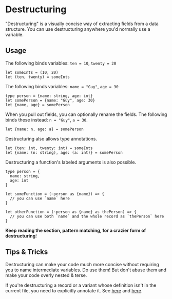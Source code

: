 # Destructuring

"Destructuring" is a visually concise way of extracting fields from a data structure. You can use destructuring anywhere you'd normally use a variable.

## Usage

The following binds variables: `ten = 10`, `twenty = 20`

```re
let someInts = (10, 20)
let (ten, twenty) = someInts
```

The following binds variables: `name = "Guy"`, `age = 30`

```re
type person = {name: string, age: int}
let somePerson = {name: "Guy", age: 30}
let {name, age} = somePerson
```

When you pull out fields, you can optionally rename the fields. The following binds these instead: `n = "Guy"`, `a = 30`.

```re
let {name: n, age: a} = somePerson
```

Destructuring also allows type annotations.

```re
let (ten: int, twenty: int) = someInts
let {name: (n: string), age: (a: int)} = somePerson
```

Destructuring a function's labeled arguments is also possible.

```re
type person = {
  name: string,
  age: int
}

let someFunction = (~person as {name}) => {
  // you can use `name` here
}

let otherFunction = (~person as {name} as thePerson) => {
  // you can use both `name` and the whole record as `thePerson` here
}
```

**Keep reading the section, pattern matching, for a crazier form of destructuring**!

## Tips & Tricks

Destructuring can make your code much more concise without requiring you to name intermediate variables. Do use them! But don't abuse them and make your code overly nested & terse.

If you're destructuring a record or a variant whose definition isn't in the current file, you need to explicitly annotate it.
See [here](record#record-needs-an-explicit-definition) and [here](variant#variant-needs-an-explicit-definition).
